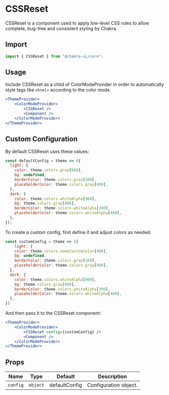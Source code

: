 
<SEO
  title="CSSReset"
  description="CSSReset is a component used to apply low-level CSS rules to allow complete, bug-free and consistent styling by Chakra."
/>

# CSSReset

CSSReset is a component used to apply low-level CSS rules to allow complete, bug-free and consistent styling by Chakra.

## Import

```js
import { CSSReset } from "@chakra-ui/core";
```

## Usage

Include CSSReset as a child of ColorModeProvider in order to automatically style tags like `<html>` according to the color mode.

```jsx live=false
<ThemeProvider>
    <ColorModeProvider>
        <CSSReset />
        <Component />
    </ColorModeProvider>
</ThemeProvider>
```

## Custom Configuration

By default CSSReset uses these values:

```jsx live=false
const defaultConfig = theme => ({
  light: {
    color: theme.colors.gray[800],
    bg: undefined,
    borderColor: theme.colors.gray[200],
    placeholderColor: theme.colors.gray[400],
  },
  dark: {
    color: theme.colors.whiteAlpha[900],
    bg: theme.colors.gray[800],
    borderColor: theme.colors.whiteAlpha[300],
    placeholderColor: theme.colors.whiteAlpha[400],
  },
});
```

To create a custom config, first define it and adjust colors as needed:

```jsx live=false
const customConfig = theme => ({
    light: {
    color: theme.colors.someCustomColor[400],
    bg: undefined,
    borderColor: theme.colors.gray[200],
    placeholderColor: theme.colors.gray[400],
  },
  dark: {
    color: theme.colors.whiteAlpha[900],
    bg: theme.colors.gray[800],
    borderColor: theme.colors.whiteAlpha[300],
    placeholderColor: theme.colors.whiteAlpha[400],
  },
})
```

And then pass it to the CSSReset component:

```jsx live=false
<ThemeProvider>
    <ColorModeProvider>
        <CSSReset config={customConfig} />
        <Component />
    </ColorModeProvider>
</ThemeProvider>
```

## Props

| Name           | Type              | Default         | Description                           |
| -------------- | ----------------- | --------------- | ------------------------------------- |
| `config`       | `object`          | defaultConfig   | Configuration object.                 |
